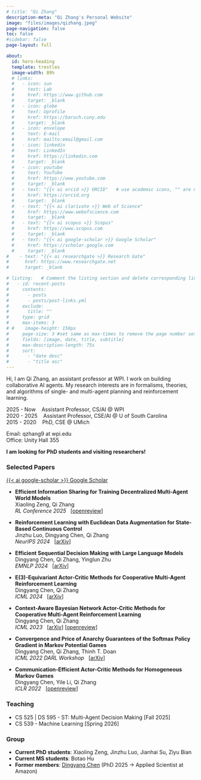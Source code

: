 ```yaml
---
# title: "Qi Zhang"
description-meta: "Qi Zhang's Personal Website"
image: "files/images/qizhang.jpeg"
page-navigation: false
toc: false
#sidebar: false
page-layout: full

about:
  id: hero-heading
  template: trestles
  image-width: 89%
  # links:
  #   - icon: sun
  #     text: Lab
  #     href: https://www.github.com
  #     target: _blank
  #   - icon: globe
  #     text: Uprofile
  #     href: https://baruch.cuny.edu
  #     target: _blank
  #   - icon: envelope
  #     text: E-mail
  #     href: mailto:email@gmail.com    
  #   - icon: linkedin
  #     text: LinkedIn
  #     href: https://linkedin.com
  #     target: _blank
  #   - icon: youtube
  #     text: YouTube
  #     href: https://www.youtube.com     
  #     target: _blank 
  #   - text: "{{< ai orcid >}} ORCID"   # use academic icons, "" are needed, you also need to install the fontawesome extension
  #     href: https://orcid.org
  #     target: _blank
  #   - text: "{{< ai clarivate >}} Web of Science"
  #     href: https://www.webofscience.com  
  #     target: _blank
  #   - text: "{{< ai scopus >}} Scopus"
  #     href: https://www.scopus.com
  #     target: _blank
  #   - text: "{{< ai google-scholar >}} Google Scholar"
  #     href: https://scholar.google.com
  #     target: _blank
#    - text: "{{< ai researchgate >}} Research Gate"
#      href: https://www.researchgate.net
#      target: _blank

# listing:   # Comment the listing section and delete corresponding lines in the index.qmd file to remove the recent posts
#   - id: recent-posts
#     contents: 
#       - posts
#       - posts/post-links.yml
#     exclude:
#       title: ""
#     type: grid
#     max-items: 3
# #    image-height: 150px
#     page-size: 3 #set same as max-times to remove the page number setting
#     fields: [image, date, title, subtitle]
#     max-description-length: 75s
#     sort: 
#       - "date desc"
#       - "title asc"
---
```


:::{#hero-heading}

Hi, I am Qi Zhang, an assistant professor at WPI.
I work on building collaborative AI agents. My research interests are in formalisms, theories, and algorithms of single- and multi-agent planning and reinforcement learning.

2025 - Now  &nbsp;&nbsp; Assistant Professor, CS/AI @ WPI <br>
2020 - 2025  &nbsp;&nbsp; Assistant Professor, CSE/AI @ U of South Carolina <br>
2015 - 2020  &nbsp;&nbsp; PhD, CSE @ UMich

Email: qzhang9 at wpi.edu <br>
Office: Unity Hall 355

**
I am looking for PhD students and visiting researchers!
**
:::

### Selected Papers 
[{{< ai google-scholar >}} Google Scholar](https://scholar.google.com/citations?hl=en&user=wJNQVS0AAAAJ&view_op=list_works&sortby=pubdate)

- **Efficient Information Sharing for Training Decentralized Multi-Agent World Models** <br>
Xiaoling Zeng, Qi Zhang <br>
_RL Conference 2025_ &nbsp;
[[openreview](https://openreview.net/forum?id=SWrOnAspSw#discussion)]


- **Reinforcement Learning with Euclidean Data Augmentation for State-Based Continuous Control** <br>
Jinzhu Luo, Dingyang Chen, Qi Zhang <br>
_NeurIPS 2024_ &nbsp; [[arXiv](https://arxiv.org/abs/2410.12983)]


- **Efficient Sequential Decision Making with Large Language Models** <br>
Dingyang Chen, Qi Zhang, Yinglun Zhu <br>
_EMNLP 2024_ &nbsp; [[arXiv](https://arxiv.org/abs/2406.12125)]


- **E(3)-Equivariant Actor-Critic Methods for Cooperative Multi-Agent Reinforcement Learning** <br>
Dingyang Chen, Qi Zhang <br>
_ICML 2024_ &nbsp; [[arXiv](https://arxiv.org/abs/2308.11842)]


- **Context-Aware Bayesian Network Actor-Critic Methods for Cooperative Multi-Agent Reinforcement Learning** <br>
Dingyang Chen, Qi Zhang <br>
_ICML 2023_ &nbsp; [[arXiv](https://arxiv.org/abs/2306.01920)] [[openreview](https://openreview.net/forum?id=pLQoqbUTue)]


- **Convergence and Price of Anarchy Guarantees of the Softmax Policy Gradient in Markov Potential Games** <br>
Dingyang Chen, Qi Zhang, Thinh T. Doan <br>
_ICML 2022 DARL Workshop_ &nbsp; [[arXiv](https://arxiv.org/abs/2206.07642)]


- **Communication-Efficient Actor-Critic Methods for Homogeneous Markov Games** <br>
Dingyang Chen, Yile Li, Qi Zhang <br>
_ICLR 2022_ &nbsp; [[openreview](https://openreview.net/forum?id=xy_2w3J3kH)]

### Teaching
- CS 525 | DS 595 - ST: Multi-Agent Decision Making [Fall 2025]<br>
- CS 539 - Machine Learning [Spring 2026]

### Group
- **Current PhD students**:
Xiaoling Zeng,
Jinzhu Luo,
Jianhai Su,
Ziyu Bian
<br>
- **Current MS students**:
Botao Hu
<br>
- **Former members**: [Dingyang Chen](https://dchen48.github.io/) (PhD 2025 &rarr; Applied Scientist at Amazon)
